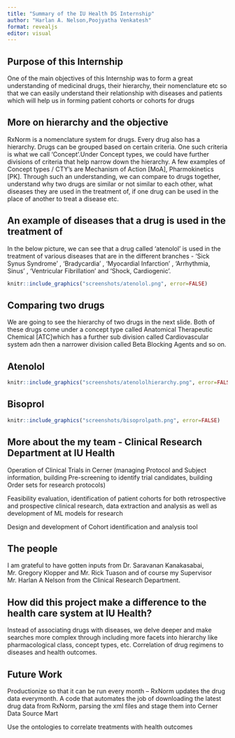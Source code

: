 ```yaml
---
title: "Summary of the IU Health DS Internship"
author: "Harlan A. Nelson,Poojyatha Venkatesh"
format: revealjs
editor: visual
---
```


## Purpose of this Internship 

One of the main objectives of this Internship was to form a great understanding of medicinal drugs, their hierarchy, their nomenclature etc so that we can easily understand their relationship with diseases and patients which will help us in forming patient cohorts or cohorts for drugs

## More on hierarchy and the objective 

RxNorm is a nomenclature system for drugs. Every drug also has a hierarchy. Drugs can be grouped based on certain criteria. One such criteria is what we call 'Concept'.Under Concept types, we could have further divisions of criteria that help narrow down the hierarchy. A few examples of Concept types / CTY's are Mechanism of Action \[MoA\], Pharmokinetics \[PK\]. Through such an understanding, we can compare to drugs together, understand why two drugs are similar or not similar to each other, what diseases they are used in the treatment of, if one drug can be used in the place of another to treat a disease etc.

## An example of diseases that a drug is used in the treatment of

In the below picture, we can see that a drug called 'atenolol' is used in the treatment of various diseases that are in the different branches - 'Sick Synus Syndrome' , 'Bradycardia' , 'Myocardial Infarction' , 'Arrhythmia, Sinus' , 'Ventricular Fibrillation' and 'Shock, Cardiogenic'.

```r
knitr::include_graphics("screenshots/atenolol.png", error=FALSE)
```

## Comparing two drugs 

We are going to see the hierarchy of two drugs in the next slide. Both of these drugs come under a concept type called Anatomical Therapeutic Chemical \[ATC\]which has a further sub division called Cardiovascular system adn then a narrower division called Beta Blocking Agents and so on.

## Atenolol

```r
knitr::include_graphics("screenshots/atenololhierarchy.png", error=FALSE)

```

## Bisoprol

```r
knitr::include_graphics("screenshots/bisoprolpath.png", error=FALSE)

```

## More about the my team - Clinical Research Department at IU Health 

Operation of Clinical Trials in Cerner (managing Protocol and Subject information, building Pre-screening to identify trial candidates, building Order sets for research protocols)

Feasibility evaluation, identification of patient cohorts for both retrospective and prospective clinical research, data extraction and analysis as well as development of ML models for research

Design and development of Cohort identification and analysis tool

## The people

I am grateful to have gotten inputs from Dr. Saravanan Kanakasabai, Mr. Gregory Klopper and Mr. Rick Tuason and of course my Supervisor Mr. Harlan A Nelson from the Clinical Research Department.

## How did this project make a difference to the health care system at IU Health?

Instead of associating drugs with diseases, we delve deeper and make searches more complex through including more facets into hierarchy like pharmacological class, concept types, etc. Correlation of drug regimens to diseases and health outcomes.

## Future Work 

Productionize so that it can be run every month -- RxNorm updates the drug data everymonth. A code that automates the job of downloading the latest drug data from RxNorm, parsing the xml files and stage them into Cerner Data Source Mart

Use the ontologies to correlate treatments with health outcomes

